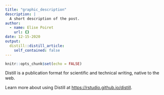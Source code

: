 ```yaml
---
title: "graphic_description"
description: |
  A short description of the post.
author:
  - name: Elise Poiret
    url: {}
date: 12-15-2020
output:
  distill::distill_article:
    self_contained: false
---
```


```r
knitr::opts_chunk$set(echo = FALSE)
```

Distill is a publication format for scientific and technical writing, native to the web.

Learn more about using Distill at <https://rstudio.github.io/distill>.

